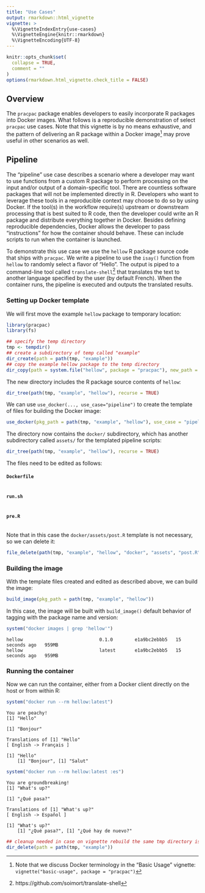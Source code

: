 ```yaml
---
title: "Use Cases"
output: rmarkdown::html_vignette
vignette: >
  %\VignetteIndexEntry{use-cases}
  %\VignetteEngine{knitr::rmarkdown}
  %\VignetteEncoding{UTF-8}
---
```


```r
knitr::opts_chunk$set(
  collapse = TRUE,
  comment = ""
)
options(rmarkdown.html_vignette.check_title = FALSE)
```

## Overview

The `pracpac` package enables developers to easily incorporate R packages into Docker images. What follows is a reproducible demonstration of select `pracpac` use cases. Note that this vignette is by no means exhaustive, and the pattern of delivering an R package within a Docker image[^terminology] may prove useful in other scenarios as well.

[^terminology]: Note that we discuss Docker terminology in the "Basic Usage" vignette: `vignette("basic-usage", package = "pracpac")`

## Pipeline

The "pipeline" use case describes a scenario where a developer may want to use functions from a custom R package to perform processing on the input and/or output of a domain-specific tool. There are countless software packages that will not be implemented directly in R. Developers who want to leverage these tools in a reproducible context may choose to do so by using Docker. If the tool(s) in the workflow require(s) upstream or downstream processing that is best suited to R code, then the developer could write an R package and distribute everything together in Docker. Besides defining reproducible dependencies, Docker allows the developer to pass "instructions" for how the container should behave. These can include scripts to run when the container is launched.

To demonstrate this use case we use the `hellow` R package source code that ships with `pracpac`. We write a pipeline to use the `isay()` function from `hellow` to randomly select a flavor of "Hello". The output is piped to a command-line tool called `translate-shell`[^ts] that translates the text to another language specified by the user (by default French). When the container runs, the pipeline is executed and outputs the translated results.

[^ts]: https://github.com/soimort/translate-shell

### Setting up Docker template

We will first move the example `hellow` package to temporary location:

```r
library(pracpac)
library(fs)

## specify the temp directory
tmp <- tempdir()
## create a subdirectory of temp called "example"
dir_create(path = path(tmp, "example"))
## copy the example hellow package to the temp directory
dir_copy(path = system.file("hellow", package = "pracpac"), new_path = path(tmp, "example"))
```

The new directory includes the R package source contents of `hellow`:

```r
dir_tree(path(tmp, "example", "hellow"), recurse = TRUE)
```

We can use `use_docker(..., use_case="pipeline")` to create the template of files for building the Docker image:

```r
use_docker(pkg_path = path(tmp, "example", "hellow"), use_case = "pipeline")
```

The directory now contains the `docker/` subdirectory, which has another subdirectory called `assets/` for the templated pipeline scripts:

```r
dir_tree(path(tmp, "example", "hellow"), recurse = TRUE)
```

The files need to be edited as follows:

#### `Dockerfile`
```bash
```

#### `run.sh`

```bash
```

#### `pre.R`

```r
```

Note that in this case the `docker/assets/post.R` template is not necessary, so we can delete it:

```r
file_delete(path(tmp, "example", "hellow", "docker", "assets", "post.R"))

```

### Building the image

With the template files created and edited as described above, we can build the image:

```r
build_image(pkg_path = path(tmp, "example", "hellow"))
```

In this case, the image will be built with `build_image()` default behavior of tagging with the package name and version:


```r
system("docker images | grep 'hellow'")
```

```
hellow                            0.1.0        e1a9bc2ebbb5   15 seconds ago   959MB
hellow                            latest       e1a9bc2ebbb5   15 seconds ago   959MB
```

### Running the container

Now we can run the container, either from a Docker client directly on the host or from within R:

```r
system("docker run --rm hellow:latest")
```

```
You are peachy!
[1] "Hello"

[1] "Bonjour"

Translations of [1] "Hello"
[ English -> Français ]

[1] "Hello"
    [1] "Bonjour", [1] "Salut"
```

```r
system("docker run --rm hellow:latest :es")
```

```
You are groundbreaking!
[1] "What's up?"

[1] "¿Qué pasa?"

Translations of [1] "What's up?"
[ English -> Español ]

[1] "What's up?"
    [1] "¿Qué pasa?", [1] "¿Qué hay de nuevo?"
```

```r
## cleanup needed in case on vignette rebuild the same tmp directory is picked
dir_delete(path = path(tmp, "example"))
```



